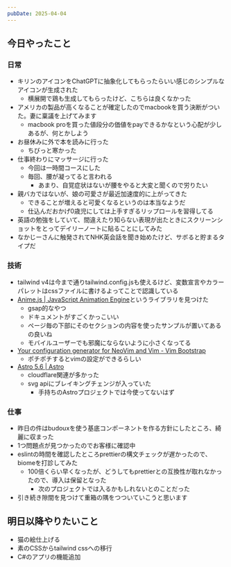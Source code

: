 ```yaml
---
pubDate: 2025-04-04
---
```



## 今日やったこと

### 日常

- キリンのアイコンをChatGPTに抽象化してもらったらいい感じのシンプルなアイコンが生成された
	- 横展開で鶏も生成してもらったけど、こちらは良くなかった
- アメリカの製品が高くなることが確定したのでmacbookを買う決断がついた。妻に稟議を上げてみます
	- macbook proを買った値段分の価値をpayできるかなという心配が少しあるが、何とかしよう
- お昼休みに外で本を読みに行った
	- ちびっと寒かった
- 仕事終わりにマッサージに行った
	- 今回は一時間コースにした
	- 毎回、腰が凝ってると言われる
		- あまり、自覚症状はないが腰をやると大変と聞くので労りたい
- 親バカではないが、娘の可愛さが最近加速度的に上がってきた
	- できることが増えると可愛くなるというのは本当なようだ
	- 仕込んだおかげ0歳児にしては上手すぎるリップロールを習得してる
- 英語の勉強をしていて、間違えたり知らない表現が出たときにスクリーンショットをとってデイリーノートに貼ることにしてみた
-  なかじーさんに触発されてNHK英会話を聞き始めたけど、サボると貯まるタイプだ

### 技術

- tailwind v4は今まで通りtailwind.config.jsも使えるけど、変数宣言やカラーパレットはcssファイルに書けるよってことで認識している
- [Anime.js \| JavaScript Animation Engine](https://animejs.com/)というライブラリを見つけた
	- gsap的なやつ
	- ドキュメントがすごくかっこいい
	- ページ毎の下部にそのセクションの内容を使ったサンプルが置いてあるの良いね
	- モバイルユーザーでも邪魔にならないように小さくなってる
- [Your configuration generator for NeoVim and Vim - Vim Bootstrap](https://vim-bootstrap.com/)
	- ポチポチするとvimの設定ができるらしい
- [Astro 5.6 \| Astro](https://astro.build/blog/astro-560/)
	- cloudflare関連が多かった
	- svg apiにブレイキングチェンジが入っていた
		- 手持ちのAstroプロジェクトでは今使ってないはず

### 仕事

- 昨日の件はbudouxを使う基底コンポーネントを作る方針にしたところ、綺麗に収まった
- 1つ問題点が見つかったのでお客様に確認中
- eslintの時間を確認したところprettierの構文チェックが遅かったので、biomeを打診してみた
	- 100倍くらい早くなったが、どうしてもprettierとの互換性が取れなかったので、導入は保留となった
		- 次のプロジェクトでは入るかもしれないとのことだった
- 引き続き隙間を見つけて重箱の隅をつついていこうと思います


## 明日以降やりたいこと

- 猫の絵仕上げる
- 素のCSSからtailwind cssへの移行
- C#のアプリの機能追加
